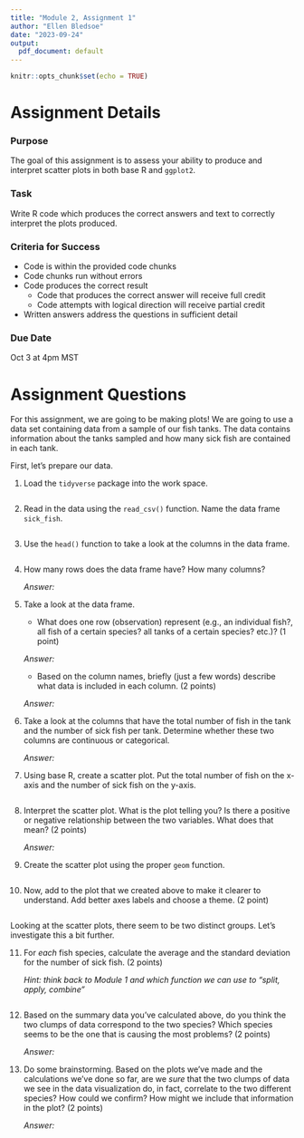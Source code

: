 ```yaml
---
title: "Module 2, Assignment 1"
author: "Ellen Bledsoe"
date: "2023-09-24"
output:
  pdf_document: default
---
```


```r
knitr::opts_chunk$set(echo = TRUE)
```

# Assignment Details

### Purpose

The goal of this assignment is to assess your ability to produce and interpret scatter plots in both base R and `ggplot2`.

### Task

Write R code which produces the correct answers and text to correctly interpret the plots produced.

### Criteria for Success

-   Code is within the provided code chunks
-   Code chunks run without errors
-   Code produces the correct result
    -   Code that produces the correct answer will receive full credit
    -   Code attempts with logical direction will receive partial credit
-   Written answers address the questions in sufficient detail

### Due Date

Oct 3 at 4pm MST

# Assignment Questions

For this assignment, we are going to be making plots! We are going to use a data set containing data from a sample of our fish tanks. The data contains information about the tanks sampled and how many sick fish are contained in each tank.

First, let's prepare our data.

1.  Load the `tidyverse` package into the work space.

    ```r

    ```

2.  Read in the data using the `read_csv()` function. Name the data frame `sick_fish`.

    ```r

    ```

3.  Use the `head()` function to take a look at the columns in the data frame.

    ```r

    ```

4.  How many rows does the data frame have? How many columns?

    *Answer:*

5.  Take a look at the data frame.

    -   What does one row (observation) represent (e.g., an individual fish?, all fish of a certain species? all tanks of a certain species? etc.)? (1 point)

    *Answer:*

    -   Based on the column names, briefly (just a few words) describe what data is included in each column. (2 points)

    *Answer:*

6.  Take a look at the columns that have the total number of fish in the tank and the number of sick fish per tank. Determine whether these two columns are continuous or categorical.

    *Answer:*

7.  Using base R, create a scatter plot. Put the total number of fish on the x-axis and the number of sick fish on the y-axis.

    ```r

    ```

8.  Interpret the scatter plot. What is the plot telling you? Is there a positive or negative relationship between the two variables. What does that mean? (2 points)

    *Answer:*

```{=html}
<!-- -->
```
9.  Create the scatter plot using the proper `geom` function.

    ```r

    ```

10. Now, add to the plot that we created above to make it clearer to understand. Add better axes labels and choose a theme. (2 point)

    ```r

    ```

Looking at the scatter plots, there seem to be two distinct groups. Let's investigate this a bit further.

11. For *each* fish species, calculate the average and the standard deviation for the number of sick fish. (2 points)

    *Hint: think back to Module 1 and which function we can use to "split, apply, combine"*

    ```r

    ```

12. Based on the summary data you've calculated above, do you think the two clumps of data correspond to the two species? Which species seems to be the one that is causing the most problems? (2 points)

    *Answer:*

13. Do some brainstorming. Based on the plots we've made and the calculations we've done so far, are we *sure* that the two clumps of data we see in the data visualization do, in fact, correlate to the two different species? How could we confirm? How might we include that information in the plot? (2 points)

    *Answer:*
